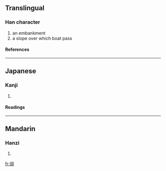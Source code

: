 {{see|壩}}

==Translingual==
===Han character===
{{Han char|rn=32|rad=土|as=07|sn=10|four=|canj=土月山金 (GBUC)}}
# an embankment
# a slope over which boat pass
====References====
{{Han ref|kx=0229.100|dkj=05098|dj=0465.010|hdz=10444.020|uh=57BB|ud=22459}}
----
==Japanese==
===Kanji===
{{ja-kanji|grade=|rs=土07}}
# {{defn|Japanese}} 
====Readings====
{{ja-readings|on=[[はい]] (hai), [[は]] (ha), [[へ]] (he)|kun=[[つつみ]] (tsutsumi)}}
----
==Mandarin==
===Hanzi===
{{cmn-hanzi|pin=[[bà]] ([[ba4]]), [[zhuì]] ([[zhui4]])|wg=pa<sup>4</sup>, chui<sup>4</sup>}}
# {{defn|Mandarin}}

[[fr:垻]]